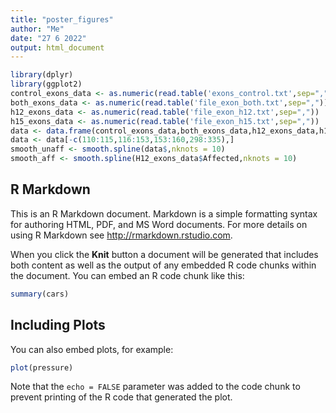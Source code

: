 ---
title: "poster_figures"
author: "Me"
date: "27 6 2022"
output: html_document
---

```{r}
library(dplyr)
library(ggplot2)
control_exons_data <- as.numeric(read.table('exons_control.txt',sep=","))
both_exons_data <- as.numeric(read.table('file_exon_both.txt',sep=","))
h12_exons_data <- as.numeric(read.table('file_exon_h12.txt',sep=","))
h15_exons_data <- as.numeric(read.table('file_exon_h15.txt',sep=","))
data <- data.frame(control_exons_data,both_exons_data,h12_exons_data,h15_exons_data)
data <- data[-c(110:115,116:153,153:160,298:335),]
smooth_unaff <- smooth.spline(data$,nknots = 10)
smooth_aff <- smooth.spline(H12_exons_data$Affected,nknots = 10)
```

## R Markdown

This is an R Markdown document. Markdown is a simple formatting syntax for authoring HTML, PDF, and MS Word documents. For more details on using R Markdown see <http://rmarkdown.rstudio.com>.

When you click the **Knit** button a document will be generated that includes both content as well as the output of any embedded R code chunks within the document. You can embed an R code chunk like this:

```{r cars}
summary(cars)
```

## Including Plots

You can also embed plots, for example:

```{r pressure, echo=FALSE}
plot(pressure)
```

Note that the `echo = FALSE` parameter was added to the code chunk to prevent printing of the R code that generated the plot.
